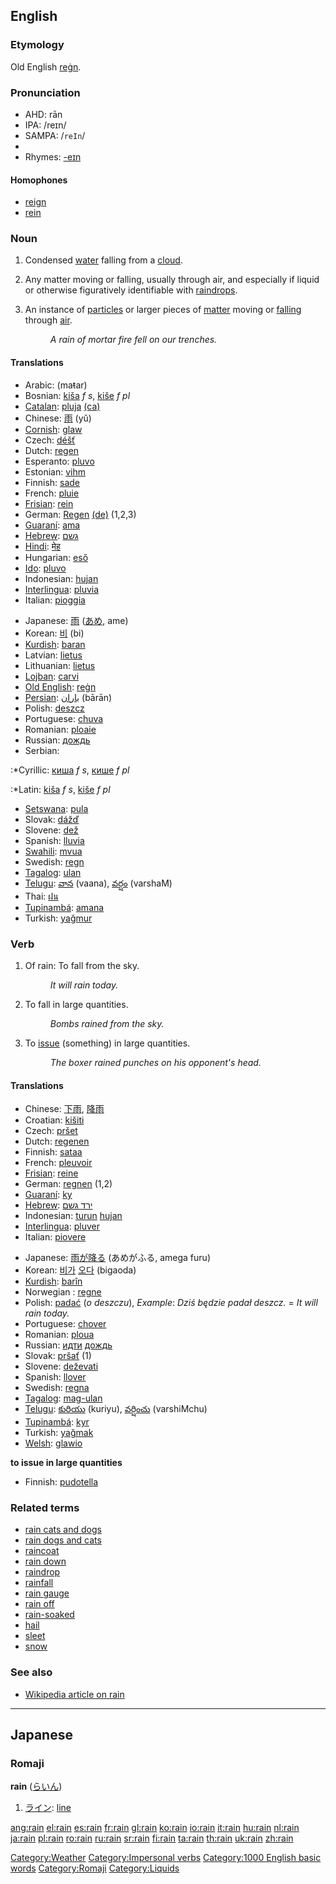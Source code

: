 ==English==

===Etymology===
Old English [[regn|reġn]].

===Pronunciation===
*AHD: rān
*IPA: /reɪn/
*SAMPA: /<tt>reIn</tt>/
*{{audio|en-us-rain.ogg|Audio (US)}}
*Rhymes: [[Rhymes:English:-eɪn|-eɪn]]

====Homophones====
*[[reign]]
*[[rein]]

===Noun===
{{en-noun|rain|rains}}
#[[Category:Weather]] {{uncountable}} Condensed [[water]] falling from a [[cloud]].
#{{uncountable}} {{figurative}} Any matter moving or falling, usually through air, and especially if liquid or otherwise figuratively identifiable with [[raindrop]]s.
#{{countable}} {{figurative}} An instance of [[particle]]s or larger pieces of [[matter]] moving or [[fall]]ing through [[air]].
#:''A rain of mortar fire fell on our trenches.''

====Translations====
{{top}}
*Arabic: {{ARchar|[[مطر]]}} (maŧar)
*Bosnian: [[kiša]] ''f s'', [[kiše]] ''f pl''
*[[Catalan]]: [[pluja]] {{f}} [[:ca:pluja|(ca)]]
*Chinese: [[雨]] (yǔ)
*[[Cornish]]: [[glaw]]
*Czech: [[déšť]] {{m}}
*Dutch: [[regen]] {{m}}
*Esperanto: [[pluvo]]
*Estonian: [[vihm]]
*Finnish: [[sade]]
*French: [[pluie]] {{f}}
*[[Frisian]]: [[rein]]
*German: [[Regen]] {{m}} [[:de:Regen|(de)]] (1,2,3)
*[[Guaraní]]: [[ama]]
*[[Hebrew]]: [[גשם]] {{m}}
*[[Hindi]]: [[मेह]]
*Hungarian: [[eső]]
*[[Ido]]: [[pluvo]]
*Indonesian: [[hujan]]
*[[Interlingua]]: [[pluvia]]
*Italian: [[pioggia]] {{f}}
{{mid}}
*Japanese: [[雨]] ([[あめ]], ame)
*Korean: [[비]] (bi)
*[[Kurdish]]: [[baran]]
*Latvian: [[lietus]] {{m}}
*Lithuanian: [[lietus]] {{m}}
*[[Lojban]]: [[carvi]]
*[[Old English]]: [[regn|reġn]]
*[[Persian]]: [[باران]] (bārān)
*Polish: [[deszcz]] {{m}}
*Portuguese: [[chuva]] {{f}}
*Romanian: [[ploaie]] {{f}}
*Russian: [[дождь]]
*Serbian:
:*Cyrillic: [[киша]] ''f s'', [[кише]] ''f pl''
:*Latin: [[kiša]] ''f s'', [[kiše]] ''f pl''
*[[Setswana]]: [[pula]]
*Slovak: [[dážď]] {{m}}
*Slovene: [[dež]] {{m}}
*Spanish: [[lluvia]] {{f}}
*[[Swahili]]: [[mvua]]
*Swedish: [[regn]]
*[[Tagalog]]: [[ulan]]
*[[Telugu]]: [[వాన]] (vaana), [[వర్షం]] (varshaM)
*Thai: [[ฝน]]
*[[Tupinambá]]: [[amana]]
*Turkish: [[yağmur]]
{{bottom}}

===Verb===
{{en-verb|rain|rains|rained|raining}}
#{{avalent}} Of rain: To fall from the sky.
#:''It will rain today.''
#{{intransitive}} To fall in large quantities.
#:''Bombs rained from the sky.''
#{{transitive}} To [[issue]] (something) in large quantities.
#:''The boxer rained punches on his opponent's head.''

====Translations====
{{top}}
*Chinese: [[下雨]], [[降雨]]
*Croatian: [[kišiti]]
*Czech: [[pršet]]
*Dutch: [[regenen]]
*Finnish: [[sataa]]
*French: [[pleuvoir]]
*[[Frisian]]: [[reine]]
*German: [[regnen]] (1,2)
*[[Guaraní]]: [[ky]]
*[[Hebrew]]: [[ירד גשם]] 
*Indonesian: [[turun]] [[hujan]]
*[[Interlingua]]: [[pluver]]
*Italian: [[piovere]]
{{mid}}
*Japanese: [[雨]]が[[降る]] (あめがふる, amega furu)
*Korean: [[비]]가 [[오다]] (bigaoda)
*[[Kurdish]]: [[barîn]]
*Norwegian<!--do not wikify-->: [[regne]]
*Polish: [[padać]] (''o deszczu''), ''Example'': ''Dziś będzie padał deszcz.'' = ''It will rain today.''
*Portuguese: [[chover]]
*Romanian: [[ploua]] {{f}}
*Russian: [[идти]] [[дождь]]
*Slovak: [[pršať]] (1)
*Slovene: [[deževati]]
*Spanish: [[llover]]
*Swedish: [[regna]]
*[[Tagalog]]: [[mag-ulan]]
*[[Telugu]]: [[కురియు]] (kuriyu), [[వర్షించు]] (varshiMchu)
*[[Tupinambá]]: [[kyr]]
*Turkish: [[yağmak]]
*[[Welsh]]: [[glawio]]
{{bottom}}

'''to issue in large quantities'''
{{top}}
*Finnish: [[pudotella]]
{{mid}}
{{bottom}}

===Related terms===
*[[rain cats and dogs]]
*[[rain dogs and cats]]
*[[raincoat]]
*[[rain down]]
*[[raindrop]]
*[[rainfall]]
*[[rain gauge]]
*[[rain off]] <!--be cancelled because of rain-->
*[[rain-soaked]]
*[[hail]]
*[[sleet]]
*[[snow]]

===See also===
*[[w:Rain|Wikipedia article on rain]]

[[Category:Impersonal verbs]]
[[Category:1000 English basic words]]

----
==Japanese==

===Romaji===
[[Category:Romaji]]
'''rain''' ([[らいん]])
#[[ライン]]: [[line]]

[[Category:Liquids]]

[[ang:rain]]
[[el:rain]]
[[es:rain]]
[[fr:rain]]
[[gl:rain]]
[[ko:rain]]
[[io:rain]]
[[it:rain]]
[[hu:rain]]
[[nl:rain]]
[[ja:rain]]
[[pl:rain]]
[[ro:rain]]
[[ru:rain]]
[[sr:rain]]
[[fi:rain]]
[[ta:rain]]
[[th:rain]]
[[uk:rain]]
[[zh:rain]]